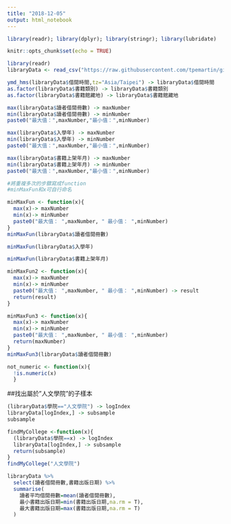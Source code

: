 ```yaml
---
title: "2018-12-05"
output: html_notebook
---
```

```r
library(readr); library(dplyr); library(stringr); library(lubridate)
```

```r
knitr::opts_chunk$set(echo = TRUE)
```

```r
library(readr)
libraryData <- read_csv("https://raw.githubusercontent.com/tpemartin/github-data/master/library100_102.csv")
```
```r
ymd_hms(libraryData$借閱時間,tz="Asia/Taipei") -> libraryData$借閱時間
as.factor(libraryData$書籍類別) -> libraryData$書籍類別
as.factor(libraryData$書籍館藏地) -> libraryData$書籍館藏地
```

```r
max(libraryData$讀者借閱冊數) -> maxNumber
min(libraryData$讀者借閱冊數) -> minNumber
paste0("最大值：",maxNumber,"最小值：",minNumber)

max(libraryData$入學年) -> maxNumber
min(libraryData$入學年) -> minNumber
paste0("最大值：",maxNumber,"最小值：",minNumber)

max(libraryData$書籍上架年月) -> maxNumber
min(libraryData$書籍上架年月) -> minNumber
paste0("最大值：",maxNumber,"最小值：",minNumber)
```

```r
#將重複多次的步驟寫成function
#minMaxFun和x可自行命名

minMaxFun <- function(x){
  max(x)-> maxNumber
  min(x)-> minNumber
  paste0("最大值： ",maxNumber, " 最小值： ",minNumber)
}
minMaxFun(libraryData$讀者借閱冊數)

minMaxFun(libraryData$入學年)

minMaxFun(libraryData$書籍上架年月)
```
```r
minMaxFun2 <- function(x){
  max(x)-> maxNumber
  min(x)-> minNumber
  paste0("最大值： ",maxNumber, " 最小值： ",minNumber) -> result
  return(result)
}
```

```r
minMaxFun3 <- function(x){
  max(x)-> maxNumber
  min(x)-> minNumber
  paste0("最大值： ",maxNumber, " 最小值： ",minNumber)
  return(maxNumber)
}
minMaxFun3(libraryData$讀者借閱冊數)
```
```r
not_numeric <- function(x){
  !is.numeric(x)
  }
```


##找出屬於"人文學院"的子樣本
```r
(libraryData$學院=="人文學院") -> logIndex
libraryData[logIndex,] -> subsample
subsample
```

```r
findMyCollege <-function(x){
  (libraryData$學院==x) -> logIndex
  libraryData[logIndex,] -> subsample
  return(subsample)
}
findMyCollege("人文學院")
```

```r
libraryData %>%
  select(讀者借閱冊數,書籍出版日期) %>%
  summarise(
    讀者平均借閱冊數=mean(讀者借閱冊數),
    最小書籍出版日期=min(書籍出版日期,na.rm = T),
    最大書籍出版日期=max(書籍出版日期,na.rm = T)
  )
```

